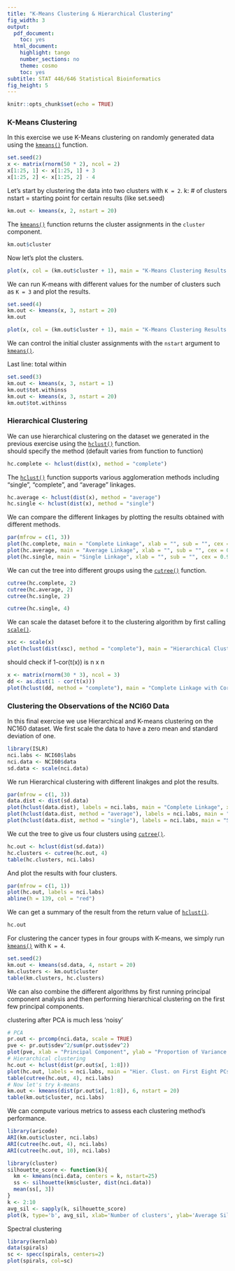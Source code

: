 ```yaml
---
title: "K-Means Clustering & Hierarchical Clustering"
fig_width: 3
output:
  pdf_document:
    toc: yes
  html_document:
    highlight: tango
    number_sections: no
    theme: cosmo
    toc: yes
subtitle: STAT 446/646 Statistical Bioinformatics
fig_height: 5
---
```


```r
knitr::opts_chunk$set(echo = TRUE)
```

### K-Means Clustering

In this exercise we use K-Means clustering on randomly generated data using the [`kmeans()`](http://bit.ly/R_kmeans) function.

```r
set.seed(2)
x <- matrix(rnorm(50 * 2), ncol = 2)
x[1:25, 1] <- x[1:25, 1] + 3
x[1:25, 2] <- x[1:25, 2] - 4
```

Let's start by clustering the data into two clusters with `K = 2`.
k: # of clusters
nstart = starting point for certain results (like set.seed)

```r
km.out <- kmeans(x, 2, nstart = 20)
```

The [`kmeans()`](http://bit.ly/R_kmeans) function returns the cluster assignments in the `cluster` component.

```r
km.out$cluster
```

Now let's plot the clusters.

```r
plot(x, col = (km.out$cluster + 1), main = "K-Means Clustering Results with K=2", xlab = "", ylab = "", pch = 20, cex = 2)
```

We can run K-means with different values for the number of clusters such as `K = 3` and plot the results.

```r
set.seed(4)
km.out <- kmeans(x, 3, nstart = 20)
km.out
```

```r
plot(x, col = (km.out$cluster + 1), main = "K-Means Clustering Results with K=3", xlab = "", ylab = "", pch = 20, cex = 2)
```

We can control the initial cluster assignments with the `nstart` argument to [`kmeans()`](http://bit.ly/R_kmeans).
  
Last line: total within

```r
set.seed(3)
km.out <- kmeans(x, 3, nstart = 1)
km.out$tot.withinss
km.out <- kmeans(x, 3, nstart = 20)
km.out$tot.withinss
```

### Hierarchical Clustering

We can use hierarchical clustering on the dataset we generated in the previous exercise using the [`hclust()`](http://bit.ly/R_hclust) function.  
should specify the method (default varies from function to function)

```r
hc.complete <- hclust(dist(x), method = "complete")
```

The [`hclust()`](http://bit.ly/R_hclust) function supports various agglomeration methods including "single", "complete", and "average" linkages.

```r
hc.average <- hclust(dist(x), method = "average")
hc.single <- hclust(dist(x), method = "single")
```

We can compare the different linkages by plotting the results obtained with different methods.

```r
par(mfrow = c(1, 3))
plot(hc.complete, main = "Complete Linkage", xlab = "", sub = "", cex = 0.9)
plot(hc.average, main = "Average Linkage", xlab = "", sub = "", cex = 0.9)
plot(hc.single, main = "Single Linkage", xlab = "", sub = "", cex = 0.9)
```

We can cut the tree into different groups using the [`cutree()`](http://bit.ly/R_cutree) function.

```r
cutree(hc.complete, 2)
cutree(hc.average, 2)
cutree(hc.single, 2)
```

```r
cutree(hc.single, 4)
```

We can scale the dataset before it to the clustering algorithm by first calling [`scale()`](http://bit.ly/R_scale).

```r
xsc <- scale(x)
plot(hclust(dist(xsc), method = "complete"), main = "Hierarchical Clustering with Scaled Features ")
```

should check if 1-cor(t(x)) is n x n

```r
x <- matrix(rnorm(30 * 3), ncol = 3)
dd <- as.dist(1 - cor(t(x)))
plot(hclust(dd, method = "complete"), main = "Complete Linkage with Correlation -Based Distance", xlab = "", sub = "")
```

### Clustering the Observations of the NCI60 Data

In this final exercise we use Hierarchical and K-means clustering on the NC160 dataset. We first scale the data to have a zero mean and standard deviation of one.

```r
library(ISLR)
nci.labs <- NCI60$labs
nci.data <- NCI60$data
sd.data <- scale(nci.data)
```

We run Hierarchical clustering with different linakges and plot the results.

```r
par(mfrow = c(1, 3))
data.dist <- dist(sd.data)
plot(hclust(data.dist), labels = nci.labs, main = "Complete Linkage", xlab = "", sub = "", ylab = "")
plot(hclust(data.dist, method = "average"), labels = nci.labs, main = "Average Linkage", xlab = "", sub = "", ylab = "")
plot(hclust(data.dist, method = "single"), labels = nci.labs, main = "Single Linkage", xlab = "", sub = "", ylab = "")
```

We cut the tree to give us four clusters using [`cutree()`](http://bit.ly/R_cutree).

```r
hc.out <- hclust(dist(sd.data))
hc.clusters <- cutree(hc.out, 4)
table(hc.clusters, nci.labs)
```

And plot the results with four clusters.

```r
par(mfrow = c(1, 1))
plot(hc.out, labels = nci.labs)
abline(h = 139, col = "red")
```

We can get a summary of the result from the return value of [`hclust()`](http://bit.ly/R_hclust).

```r
hc.out
```

For clustering the cancer types in four groups with K-means, we simply run [`kmeans()`](http://bit.ly/R_kmeans) with `K = 4`.

```r
set.seed(2)
km.out <- kmeans(sd.data, 4, nstart = 20)
km.clusters <- km.out$cluster
table(km.clusters, hc.clusters)
```

We can also combine the different algorithms by first running principal component analysis and then performing hierarchical clustering on the first few principal components.

clustering after PCA is much less 'noisy'

```r
# PCA
pr.out <- prcomp(nci.data, scale = TRUE)
pve <- pr.out$sdev^2/sum(pr.out$sdev^2)
plot(pve, xlab = "Principal Component", ylab = "Proportion of Variance Explained ", type = "b", pch=16)
# Hierarchical clustering
hc.out <- hclust(dist(pr.out$x[, 1:8]))
plot(hc.out, labels = nci.labs, main = "Hier. Clust. on First Eight PCs", xlab='')
table(cutree(hc.out, 4), nci.labs)
# Now let's try k-means
km.out <- kmeans(dist(pr.out$x[, 1:8]), 6, nstart = 20)
table(km.out$cluster, nci.labs)
```

We can compute various metrics to assess each clustering method's performance.

```r
library(aricode)
ARI(km.out$cluster, nci.labs)
ARI(cutree(hc.out, 4), nci.labs)
ARI(cutree(hc.out, 10), nci.labs)

library(cluster)
silhouette_score <- function(k){
  km <- kmeans(nci.data, centers = k, nstart=25)
  ss <- silhouette(km$cluster, dist(nci.data))
  mean(ss[, 3])
}
k <- 2:10
avg_sil <- sapply(k, silhouette_score)
plot(k, type='b', avg_sil, xlab='Number of clusters', ylab='Average Silhouette Scores', frame=FALSE)

```


Spectral clustering
```r
library(kernlab)
data(spirals)
sc <- specc(spirals, centers=2)
plot(spirals, col=sc)
```

